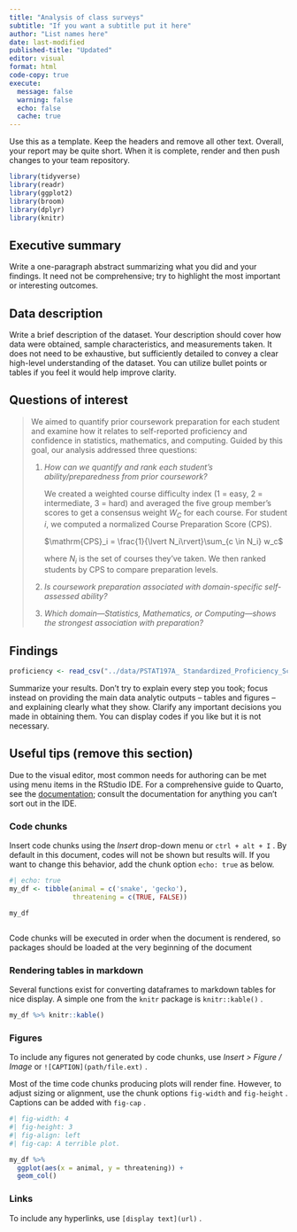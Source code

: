 ```yaml
---
title: "Analysis of class surveys"
subtitle: "If you want a subtitle put it here"
author: "List names here"
date: last-modified
published-title: "Updated"
editor: visual
format: html
code-copy: true
execute:
  message: false
  warning: false
  echo: false
  cache: true
---
```


Use this as a template. Keep the headers and remove all other text. Overall, your report may be quite short. When it is complete, render and then push changes to your team repository.

```r
library(tidyverse)
library(readr)
library(ggplot2)
library(broom)
library(dplyr)
library(knitr)
```

## Executive summary

Write a one-paragraph abstract summarizing what you did and your findings. It need not be comprehensive; try to highlight the most important or interesting outcomes.

## Data description

Write a brief description of the dataset. Your description should cover how data were obtained, sample characteristics, and measurements taken. It does not need to be exhaustive, but sufficiently detailed to convey a clear high-level understanding of the dataset. You can utilize bullet points or tables if you feel it would help improve clarity.

## Questions of interest

> We aimed to quantify prior coursework preparation for each student and examine how it relates to self-reported proficiency and confidence in statistics, mathematics, and computing. Guided by this goal, our analysis addressed three questions:
>
> 1.  *How can we quantify and rank each student’s ability/preparedness from prior coursework?*
>
>     We created a weighted course difficulty index (1 = easy, 2 = intermediate, 3 = hard) and averaged the five group member’s scores to get a consensus weight $W_C$ for each course. For student $i$, we computed a normalized Course Preparation Score (CPS).
>
>     $\mathrm{CPS}_i = \frac{1}{\lvert N_i\rvert}\sum_{c \in N_i} w_c$
>
>     where $N_i$ is the set of courses they’ve taken. We then ranked students by CPS to compare preparation levels.
>
> 2.  *Is coursework preparation associated with domain-specific self-assessed ability?*
>
> 3.  *Which domain—Statistics, Mathematics, or Computing—shows the strongest association with preparation?*

## Findings

```r
proficiency <- read_csv("../data/PSTAT197A_ Standardized_Proficiency_Score.csv")
```

Summarize your results. Don't try to explain every step you took; focus instead on providing the main data analytic outputs -- tables and figures -- and explaining clearly what they show. Clarify any important decisions you made in obtaining them. You can display codes if you like but it is not necessary.

## Useful tips (remove this section)

Due to the visual editor, most common needs for authoring can be met using menu items in the RStudio IDE. For a comprehensive guide to Quarto, see the [documentation](https://quarto.org/docs/guide/); consult the documentation for anything you can't sort out in the IDE.

### Code chunks

Insert code chunks using the *Insert* drop-down menu or `ctrl + alt + I` . By default in this document, codes will not be shown but results will. If you want to change this behavior, add the chunk option `echo: true` as below.

```r
#| echo: true
my_df <- tibble(animal = c('snake', 'gecko'),
                threatening = c(TRUE, FALSE))

my_df
```

```r

```

Code chunks will be executed in order when the document is rendered, so packages should be loaded at the very beginning of the document

### Rendering tables in markdown

Several functions exist for converting dataframes to markdown tables for nice display. A simple one from the `knitr` package is `knitr::kable()` .

```r
my_df %>% knitr::kable()
```

### Figures

To include any figures not generated by code chunks, use *Insert \> Figure / Image* or `![CAPTION](path/file.ext)` .

Most of the time code chunks producing plots will render fine. However, to adjust sizing or alignment, use the chunk options `fig-width` and `fig-height` . Captions can be added with `fig-cap` .

```r
#| fig-width: 4
#| fig-height: 3
#| fig-align: left
#| fig-cap: A terrible plot.

my_df %>% 
  ggplot(aes(x = animal, y = threatening)) + 
  geom_col()
```

### Links

To include any hyperlinks, use `[display text](url)` .
